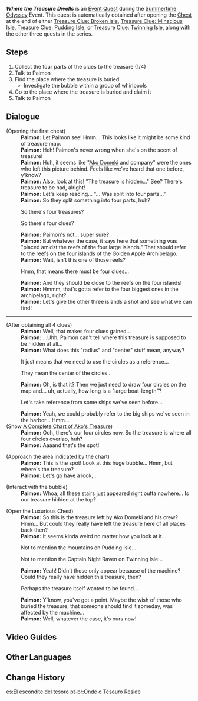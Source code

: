 {{Quest Infobox
|id            = 79020
|image         = Event Quest Where the Treasure Dwells.png
|type          = World
|chapter       = The Treasure of the Four Skerries
|requirement   = 
|characters    = Paimon; Traveler
|startLocation = [[Golden Apple Archipelago/2.8|Golden Apple Archipelago]]
|area          = Golden Apple Archipelago
|concurrent    = Treasure Clue: Broken Isle
|concurrent2   = Treasure Clue: Minacious Isle
|concurrent3   = Treasure Clue: Pudding Isle
|concurrent4   = Treasure Clue: Twinning Isle
|event_name    = Summertime Odyssey
|rewards       = Adventure EXP*300;Primogem*40;Mora*30,000;Hero's Wit*3;Mystic Enhancement Ore*3
}}
'''''Where the Treasure Dwells''''' is an [[Event Quest]] during the [[Summertime Odyssey]] Event. This quest is automatically obtained after opening the [[Chest]] at the end of either [[Treasure Clue: Broken Isle]], [[Treasure Clue: Minacious Isle]], [[Treasure Clue: Pudding Isle]], or [[Treasure Clue: Twinning Isle]], along with the other three quests in the series.

==Steps==
# Collect the four parts of the clues to the treasure (1/4)<!--quest is only obtained after getting 1 clue-->
# Talk to Paimon
# Find the place where the treasure is buried
#* Investigate the bubble within a group of whirlpools
# Go to the place where the treasure is buried and claim it
# Talk to Paimon

==Dialogue==
{{Quest Description|It seems that pirates have hidden treasure in the Golden Apple Archipelago and divided the clues up into four parts. Recover all the clues and find that treasure!}}
{{Dialogue Start}}
;(Opening the first chest)
:'''Paimon:''' Let Paimon see! Hmm... This looks like it might be some kind of treasure map.
:'''Paimon:''' Heh! Paimon's never wrong when she's on the scent of treasure!
:'''Paimon:''' Huh, it seems like "[[Ako Domeki]] and company" were the ones who left this picture behind. Feels like we've heard that one before, y'know?
:'''Paimon:''' Also, look at this! "The treasure is hidden..." See? There's treasure to be had, alright!
:'''Paimon:''' Let's keep reading... "... Was split into four parts..."
:'''Paimon:''' So they split something into four parts, huh?
:{{DIcon}} So there's four treasures?
:{{DIcon}} So there's four clues?
:'''Paimon:''' Paimon's not... super sure?
:'''Paimon:''' But whatever the case, it says here that something was "placed amidst the reefs of the four large islands." That should refer to the reefs on the four islands of the Golden Apple Archipelago.
:'''Paimon:''' Wait, isn't this one of those reefs?
:{{DIcon}} Hmm, that means there must be four clues...
:'''Paimon:''' And they should be close to the reefs on the four islands!
:'''Paimon:''' Hmmm, that's gotta refer to the four biggest ones in the archipelago, right?
:'''Paimon:''' Let's give the other three islands a shot and see what we can find!
----
;(After obtaining all 4 clues)
:'''Paimon:''' Well, that makes four clues gained...
:'''Paimon:''' ...Uhh, Paimon can't tell where this treasure is supposed to be hidden at all...
:'''Paimon:''' What does this "radius" and "center" stuff mean, anyway?
:{{DIcon}} It just means that we need to use the circles as a reference...
:{{DIcon}} They mean the center of the circles...
:'''Paimon:''' Oh, is that it? Then we just need to draw four circles on the map and... uh, actually, how long is a "large boat-length"?
:{{DIcon}} Let's take reference from some ships we've seen before...
:'''Paimon:''' Yeah, we could probably refer to the big ships we've seen in the harbor... Hmm...
:{{Black Screen|Paimon draws four circles on the map as instructed.}}
;(Show [[A Complete Chart of Ako's Treasure]])
:'''Paimon:''' Ooh, there's our four circles now. So the treasure is where all four circles overlap, huh?
:'''Paimon:''' Aaaand that's the spot!

;(Approach the area indicated by the chart)
:'''Paimon:''' This is the spot! Look at this huge bubble... Hmm, but where's the treasure?
:'''Paimon:''' Let's go have a look, {{Traveler}}.

;(Interact with the bubble)
:'''Paimon:''' Whoa, all these stairs just appeared right outta nowhere... Is our treasure hidden at the top?

;(Open the Luxurious Chest)
:'''Paimon:''' So this is the treasure left by Ako Domeki and his crew? Hmm... But could they really have left the treasure here of all places back then?
:'''Paimon:''' It seems kinda weird no matter how you look at it...
:{{DIcon}} Not to mention the mountains on Pudding Isle...
:{{DIcon}} Not to mention the Captain Night Raven on Twinning Isle...
:'''Paimon:''' Yeah! Didn't those only appear because of the machine? Could they really have hidden this treasure, then?
:{{DIcon}} Perhaps the treasure itself wanted to be found...
:'''Paimon:''' Y'know, you've got a point. Maybe the wish of those who buried the treasure, that someone should find it someday, was affected by the machine...
:'''Paimon:''' Well, whatever the case, it's ours now!
{{Dialogue End}}
==Video Guides==
{{EVT
|video1   = https://youtu.be/crqRTKYBZag
|caption1 = Guide: Where the Treasure Dwells
}}

==Other Languages==
{{Other Languages
|en      = Where the Treasure Dwells
|zhs     = 秘宝所藏
|zhs_rm  = Mìbǎo Suǒ Cáng
|zht     = 秘寶所藏
|zht_rm  = Mìbǎo Suǒ Cáng
|zh_tl   = Where the Secret Treasure Hides
|ja      = 宝の在り処
|ja_rm   = Takara no Arika
|ja_tl   = Treasure's Hiding Spot
|ko      = 보물이 있는 곳
|ko_tl   = The Place Where Treasure Exists
|es      = El escondite del tesoro
|es_tl   = The Treasure Hideout
|fr      = Là où gît le trésor
|fr_tl   = Where the Treasure Lies
|ru      = Где же сокровище
|ru_tl   = Where the Treasure Is
|th      = ที่ซ่อนสมบัติลับ
|th_rm   = 
|th_tl   = 
|vi      = Nơi Chôn Kho Báu
|vi_tl   = 
|de      = Wo der Schatz versteckt liegt
|de_tl   = Where the Treasure Lies Hidden
|id      = Di Mana Lokasi Tersembunyi, Di Situ Harta Menanti
|id_tl   = In the Hidden Location, There the Treasure Awaits
|pt      = Onde o Tesouro Reside
|pt_tl   = 
}}

==Change History==
{{Change History|2.8}}

[[es:El escondite del tesoro]]
[[pt-br:Onde o Tesouro Reside]]